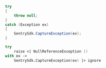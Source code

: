 ```csharp
try
{
    throw null;
}
catch (Exception ex)
{
    SentrySdk.CaptureException(ex);
}
```

```fsharp
try
    raise <| NullReferenceException ()
with ex ->
    SentrySdk.CaptureException(ex) |> ignore
```
